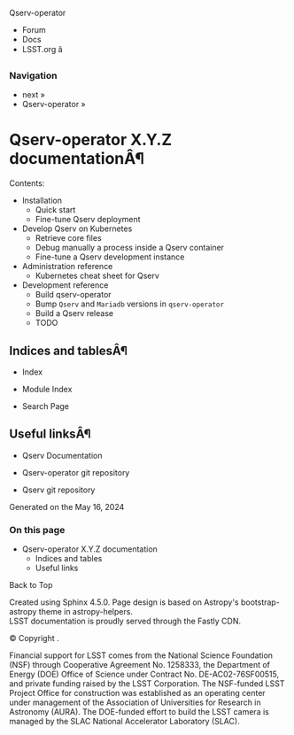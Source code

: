 Qserv-operator

  * Forum
  * Docs
  * LSST.org â



### Navigation

  * next » 
  * Qserv-operator » 



# Qserv-operator X.Y.Z documentationÂ¶

Contents:

  * Installation
    * Quick start
    * Fine-tune Qserv deployment
  * Develop Qserv on Kubernetes
    * Retrieve core files
    * Debug manually a process inside a Qserv container
    * Fine-tune a Qserv development instance
  * Administration reference
    * Kubernetes cheat sheet for Qserv
  * Development reference
    * Build qserv-operator
    * Bump `Qserv` and `Mariadb` versions in `qserv-operator`
    * Build a Qserv release
    * TODO



## Indices and tablesÂ¶

  * Index

  * Module Index

  * Search Page




## Useful linksÂ¶

  * Qserv Documentation

  * Qserv-operator git repository

  * Qserv git repository




Generated on the May 16, 2024

### On this page

  * Qserv-operator X.Y.Z documentation
    * Indices and tables
    * Useful links



Back to Top

Created using Sphinx 4.5.0. Page design is based on Astropy's bootstrap-astropy theme in astropy-helpers.   
LSST documentation is proudly served through the Fastly CDN. 

© Copyright .  


Financial support for LSST comes from the National Science Foundation (NSF) through Cooperative Agreement No. 1258333, the Department of Energy (DOE) Office of Science under Contract No. DE-AC02-76SF00515, and private funding raised by the LSST Corporation. The NSF-funded LSST Project Office for construction was established as an operating center under management of the Association of Universities for Research in Astronomy (AURA). The DOE-funded effort to build the LSST camera is managed by the SLAC National Accelerator Laboratory (SLAC). 
